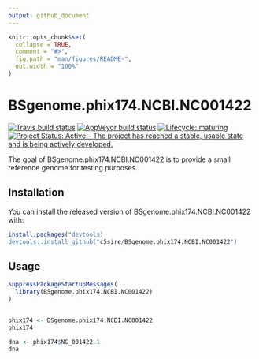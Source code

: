 ```yaml
---
output: github_document
---
```


<!-- README.md is generated from README.Rmd. Please edit that file -->

```r
knitr::opts_chunk$set(
  collapse = TRUE,
  comment = "#>",
  fig.path = "man/figures/README-",
  out.width = "100%"
)
```

# BSgenome.phix174.NCBI.NC001422

<!-- badges: start -->
[![Travis build status](https://travis-ci.org/c5sire/BSgenome.phix174.NCBI.NC001422.svg?branch=master)](https://travis-ci.org/c5sire/BSgenome.phix174.NCBI.NC001422)
[![AppVeyor build status](https://ci.appveyor.com/api/projects/status/github/c5sire/BSgenome.phix174.NCBI.NC001422?branch=master&svg=true)](https://ci.appveyor.com/project/c5sire/BSgenome.phix174.NCBI.NC001422)
[![Lifecycle: maturing](https://img.shields.io/badge/lifecycle-maturing-blue.svg)](https://www.tidyverse.org/lifecycle/#maturing)
[![Project Status: Active – The project has reached a stable, usable state and is being actively developed.](https://www.repostatus.org/badges/latest/active.svg)](https://www.repostatus.org/#active)
<!-- badges: end -->

The goal of BSgenome.phix174.NCBI.NC001422 is to provide a small reference genome
for testing purposes.

## Installation

You can install the released version of BSgenome.phix174.NCBI.NC001422 with:

``` r
install.packages("devtools)
devtools::install_github("c5sire/BSgenome.phix174.NCBI.NC001422")
```

## Usage

```r
suppressPackageStartupMessages(
  library(BSgenome.phix174.NCBI.NC001422)
)


phix174 <- BSgenome.phix174.NCBI.NC001422
phix174

dna <- phix174$NC_001422.1
dna


```

